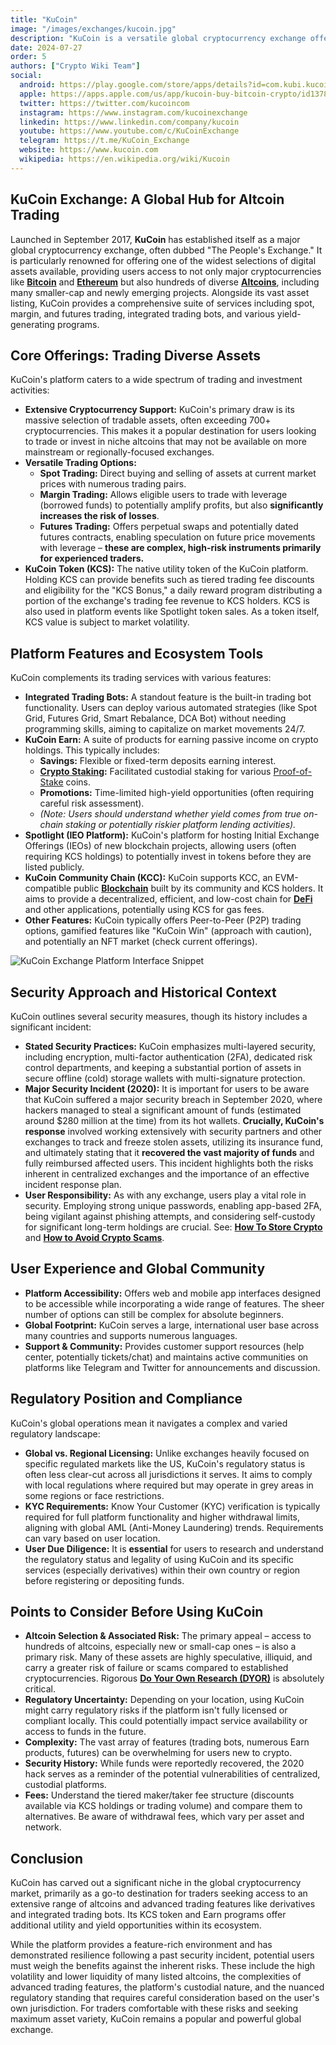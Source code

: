 ```yaml
---
title: "KuCoin"
image: "/images/exchanges/kucoin.jpg"
description: "KuCoin is a versatile global cryptocurrency exchange offering advanced trading tools, diverse assets, and strong security."
date: 2024-07-27
order: 5
authors: ["Crypto Wiki Team"]
social:
  android: https://play.google.com/store/apps/details?id=com.kubi.kucoin
  apple: https://apps.apple.com/us/app/kucoin-buy-bitcoin-crypto/id1378956601
  twitter: https://twitter.com/kucoincom
  instagram: https://www.instagram.com/kucoinexchange
  linkedin: https://www.linkedin.com/company/kucoin
  youtube: https://www.youtube.com/c/KuCoinExchange
  telegram: https://t.me/KuCoin_Exchange
  website: https://www.kucoin.com
  wikipedia: https://en.wikipedia.org/wiki/Kucoin
---
```


## **KuCoin Exchange: A Global Hub for Altcoin Trading**

Launched in September 2017, **KuCoin** has established itself as a major global cryptocurrency exchange, often dubbed "The People's Exchange." It is particularly renowned for offering one of the widest selections of digital assets available, providing users access to not only major cryptocurrencies like **[Bitcoin](/posts/what-is-bitcoin)** and **[Ethereum](/posts/what-is-ethereum)** but also hundreds of diverse **[Altcoins](/posts/what-are-altcoins)**, including many smaller-cap and newly emerging projects. Alongside its vast asset listing, KuCoin provides a comprehensive suite of services including spot, margin, and futures trading, integrated trading bots, and various yield-generating programs.

## **Core Offerings: Trading Diverse Assets**

KuCoin's platform caters to a wide spectrum of trading and investment activities:

- **Extensive Cryptocurrency Support:** KuCoin's primary draw is its massive selection of tradable assets, often exceeding 700+ cryptocurrencies. This makes it a popular destination for users looking to trade or invest in niche altcoins that may not be available on more mainstream or regionally-focused exchanges.
- **Versatile Trading Options:**
  - **Spot Trading:** Direct buying and selling of assets at current market prices with numerous trading pairs.
  - **Margin Trading:** Allows eligible users to trade with leverage (borrowed funds) to potentially amplify profits, but also **significantly increases the risk of losses**.
  - **Futures Trading:** Offers perpetual swaps and potentially dated futures contracts, enabling speculation on future price movements with leverage – **these are complex, high-risk instruments primarily for experienced traders.**
- **KuCoin Token (KCS):** The native utility token of the KuCoin platform. Holding KCS can provide benefits such as tiered trading fee discounts and eligibility for the "KCS Bonus," a daily reward program distributing a portion of the exchange's trading fee revenue to KCS holders. KCS is also used in platform events like Spotlight token sales. As a token itself, KCS value is subject to market volatility.

## **Platform Features and Ecosystem Tools**

KuCoin complements its trading services with various features:

- **Integrated Trading Bots:** A standout feature is the built-in trading bot functionality. Users can deploy various automated strategies (like Spot Grid, Futures Grid, Smart Rebalance, DCA Bot) without needing programming skills, aiming to capitalize on market movements 24/7.
- **KuCoin Earn:** A suite of products for earning passive income on crypto holdings. This typically includes:
  - **Savings:** Flexible or fixed-term deposits earning interest.
  - **[Crypto Staking](/posts/crypto-staking):** Facilitated custodial staking for various [Proof-of-Stake](/posts/what-is-proof-of-stake) coins.
  - **Promotions:** Time-limited high-yield opportunities (often requiring careful risk assessment).
  - _(Note: Users should understand whether yield comes from true on-chain staking or potentially riskier platform lending activities)._
- **Spotlight (IEO Platform):** KuCoin's platform for hosting Initial Exchange Offerings (IEOs) of new blockchain projects, allowing users (often requiring KCS holdings) to potentially invest in tokens before they are listed publicly.
- **KuCoin Community Chain (KCC):** KuCoin supports KCC, an EVM-compatible public **[Blockchain](/posts/what-is-blockchain)** built by its community and KCS holders. It aims to provide a decentralized, efficient, and low-cost chain for **[DeFi](/posts/what-is-defi)** and other applications, potentially using KCS for gas fees.
- **Other Features:** KuCoin typically offers Peer-to-Peer (P2P) trading options, gamified features like "KuCoin Win" (approach with caution), and potentially an NFT market (check current offerings).

![KuCoin Exchange Platform Interface Snippet](/images/posts/kucoin-exchange.jpg)

## **Security Approach and Historical Context**

KuCoin outlines several security measures, though its history includes a significant incident:

- **Stated Security Practices:** KuCoin emphasizes multi-layered security, including encryption, multi-factor authentication (2FA), dedicated risk control departments, and keeping a substantial portion of assets in secure offline (cold) storage wallets with multi-signature protection.
- **Major Security Incident (2020):** It is important for users to be aware that KuCoin suffered a major security breach in September 2020, where hackers managed to steal a significant amount of funds (estimated around $280 million at the time) from its hot wallets. **Crucially, KuCoin's response** involved working extensively with security partners and other exchanges to track and freeze stolen assets, utilizing its insurance fund, and ultimately stating that it **recovered the vast majority of funds** and fully reimbursed affected users. This incident highlights both the risks inherent in centralized exchanges and the importance of an effective incident response plan.
- **User Responsibility:** As with any exchange, users play a vital role in security. Employing strong unique passwords, enabling app-based 2FA, being vigilant against phishing attempts, and considering self-custody for significant long-term holdings are crucial. See: **[How To Store Crypto](/posts/how-to-store-crypto)** and **[How to Avoid Crypto Scams](/posts/how-to-avoid-crypto-scams)**.

## **User Experience and Global Community**

- **Platform Accessibility:** Offers web and mobile app interfaces designed to be accessible while incorporating a wide range of features. The sheer number of options can still be complex for absolute beginners.
- **Global Footprint:** KuCoin serves a large, international user base across many countries and supports numerous languages.
- **Support & Community:** Provides customer support resources (help center, potentially tickets/chat) and maintains active communities on platforms like Telegram and Twitter for announcements and discussion.

## **Regulatory Position and Compliance**

KuCoin's global operations mean it navigates a complex and varied regulatory landscape:

- **Global vs. Regional Licensing:** Unlike exchanges heavily focused on specific regulated markets like the US, KuCoin's regulatory status is often less clear-cut across all jurisdictions it serves. It aims to comply with local regulations where required but may operate in grey areas in some regions or face restrictions.
- **KYC Requirements:** Know Your Customer (KYC) verification is typically required for full platform functionality and higher withdrawal limits, aligning with global AML (Anti-Money Laundering) trends. Requirements can vary based on user location.
- **User Due Diligence:** It is **essential** for users to research and understand the regulatory status and legality of using KuCoin and its specific services (especially derivatives) within their own country or region before registering or depositing funds.

## **Points to Consider Before Using KuCoin**

- **Altcoin Selection & Associated Risk:** The primary appeal – access to hundreds of altcoins, especially new or small-cap ones – is also a primary risk. Many of these assets are highly speculative, illiquid, and carry a greater risk of failure or scams compared to established cryptocurrencies. Rigorous **[Do Your Own Research (DYOR)](/posts/do-your-own-research)** is absolutely critical.
- **Regulatory Uncertainty:** Depending on your location, using KuCoin might carry regulatory risks if the platform isn't fully licensed or compliant locally. This could potentially impact service availability or access to funds in the future.
- **Complexity:** The vast array of features (trading bots, numerous Earn products, futures) can be overwhelming for users new to crypto.
- **Security History:** While funds were reportedly recovered, the 2020 hack serves as a reminder of the potential vulnerabilities of centralized, custodial platforms.
- **Fees:** Understand the tiered maker/taker fee structure (discounts available via KCS holdings or trading volume) and compare them to alternatives. Be aware of withdrawal fees, which vary per asset and network.

## **Conclusion**

KuCoin has carved out a significant niche in the global cryptocurrency market, primarily as a go-to destination for traders seeking access to an extensive range of altcoins and advanced trading features like derivatives and integrated trading bots. Its KCS token and Earn programs offer additional utility and yield opportunities within its ecosystem.

While the platform provides a feature-rich environment and has demonstrated resilience following a past security incident, potential users must weigh the benefits against the inherent risks. These include the high volatility and lower liquidity of many listed altcoins, the complexities of advanced trading features, the platform's custodial nature, and the nuanced regulatory standing that requires careful consideration based on the user's own jurisdiction. For traders comfortable with these risks and seeking maximum asset variety, KuCoin remains a popular and powerful global exchange.

